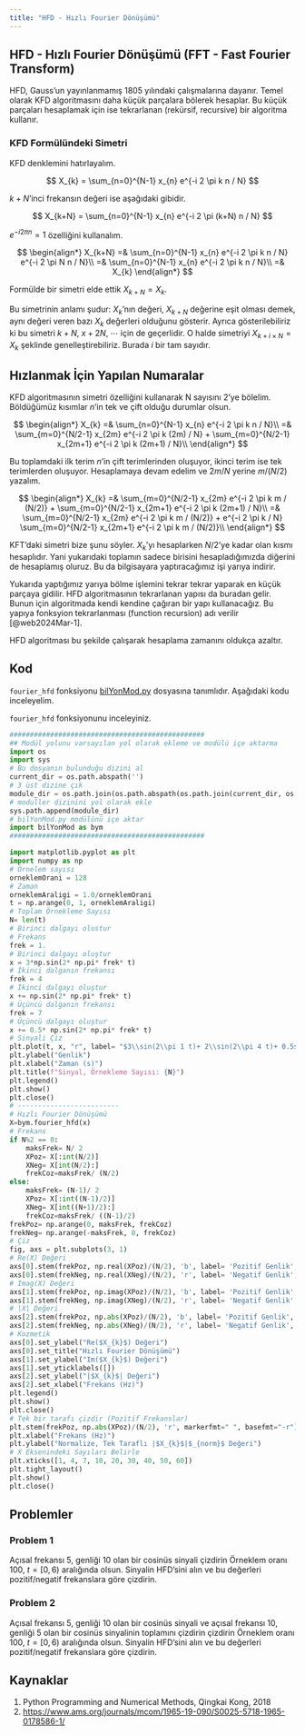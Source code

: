 ```yaml
---
title: "HFD - Hızlı Fourier Dönüşümü"
---
```


## HFD - Hızlı Fourier Dönüşümü (FFT - Fast Fourier Transform)

HFD, Gauss'un yayınlanmamış 1805 yılındaki çalışmalarına dayanır. Temel olarak KFD algoritmasını daha küçük parçalara bölerek hesaplar. Bu küçük parçaları hesaplamak için ise tekrarlanan (rekürsif, recursive) bir algoritma kullanır.

### KFD Formülündeki Simetri

KFD denklemini hatırlayalım.

$$
X_{k} = \sum_{n=0}^{N-1} x_{n} e^{-i 2 \pi k n / N}
$$

$k+N$'inci frekansın değeri ise aşağıdaki gibidir.

$$
X_{k+N} = \sum_{n=0}^{N-1} x_{n} e^{-i 2 \pi (k+N) n / N}
$$

$e^{-i2\pi n}=1$ özelliğini kullanalım.

$$
\begin{align*}
    X_{k+N} =& \sum_{n=0}^{N-1} x_{n} e^{-i 2 \pi k n / N} e^{-i 2 \pi N n / N}\\
    =& \sum_{n=0}^{N-1} x_{n} e^{-i 2 \pi k n / N}\\
    =& X_{k}
\end{align*}
$$

Formülde bir simetri elde ettik $X_{k+N}=X_{k}$.

Bu simetrinin anlamı şudur: $X_{k}$'nın değeri, $X_{k+N}$ değerine eşit olması demek, aynı değeri veren bazı $X_{k}$ değerleri olduğunu gösterir. Ayrıca gösterilebiliriz ki bu simetri $k+N$, $x+2N$, $\cdots$ için de geçerlidir. O halde simetriyi $X_{k+i\times N}=X_{k}$ şeklinde genelleştirebiliriz. Burada $i$ bir tam sayıdır.

## Hızlanmak İçin Yapılan Numaralar

KFD algoritmasının simetri özelliğini kullanarak N sayısını 2'ye bölelim. Böldüğümüz kısımlar $n$'in tek ve çift olduğu durumlar olsun.

$$
\begin{align*}
X_{k} =& \sum_{n=0}^{N-1} x_{n} e^{-i 2 \pi k n / N}\\
      =& \sum_{m=0}^{N/2-1} x_{2m} e^{-i 2 \pi k (2m) / N} + \sum_{m=0}^{N/2-1} x_{2m+1} e^{-i 2 \pi k (2m+1) / N}\\
\end{align*}
$$

Bu toplamdaki ilk terim $n$'in çift terimlerinden oluşuyor, ikinci terim ise tek terimlerden oluşuyor. Hesaplamaya devam edelim ve $2m/N$ yerine $m/(N/2)$ yazalım.

$$
\begin{align*}
X_{k} =& \sum_{m=0}^{N/2-1} x_{2m} e^{-i 2 \pi k m / (N/2)} + \sum_{m=0}^{N/2-1} x_{2m+1} e^{-i 2 \pi k (2m+1) / N}\\
      =& \sum_{m=0}^{N/2-1} x_{2m} e^{-i 2 \pi k m / (N/2)} + e^{-i 2 \pi k / N} \sum_{m=0}^{N/2-1} x_{2m+1} e^{-i 2 \pi k m / (N/2)}\\
\end{align*}
$$

KFT'daki simetri bize şunu söyler. $X_{k}$'yı hesaplarken $N/2$'ye kadar olan kısmı hesaplıdır. Yani yukarıdaki toplamın sadece birisini hesapladığımızda diğerini de hesaplamış oluruz. Bu da bilgisayara yaptıracağımız işi yarıya indirir.

Yukarıda yaptığımız yarıya bölme işlemini tekrar tekrar yaparak en küçük parçaya gidilir. HFD algoritmasının tekrarlanan yapısı da buradan gelir. Bunun için algoritmada kendi kendine çağıran bir yapı kullanacağız. Bu yapıya fonksyion tekrarlanması (function recursion) adı verilir [@web2024Mar-1].

HFD algoritması bu şekilde çalışarak hesaplama zamanını oldukça azaltır.

## Kod

`fourier_hfd` fonksiyonu [bilYonMod.py](/moduller/bilYonMod.py) dosyasına tanımlıdır. Aşağıdaki kodu inceleyelim.

::: {.callout-note}
`fourier_hfd` fonksiyonunu inceleyiniz.
:::

```python
################################################
## Modül yolunu varsayılan yol olarak ekleme ve modülü içe aktarma
import os
import sys
# Bu dosyanın bulunduğu dizini al
current_dir = os.path.abspath('')
# 3 üst dizine çık
module_dir = os.path.join(os.path.abspath(os.path.join(current_dir, os.pardir, os.pardir, os.pardir)), 'moduller')
# moduller dizinini yol olarak ekle
sys.path.append(module_dir)
# bilYonMod.py modülünü içe aktar
import bilYonMod as bym
################################################

import matplotlib.pyplot as plt
import numpy as np
# Örnelem sayısı
orneklemOrani = 128
# Zaman
orneklemAraligi = 1.0/orneklemOrani
t = np.arange(0, 1, orneklemAraligi)
# Toplam Örnekleme Sayısı
N= len(t)
# Birinci dalgayı olustur
# Frekans
frek = 1.
# Birinci dalgayı oluştur
x = 3*np.sin(2* np.pi* frek* t)
# İkinci dalganın frekansı
frek = 4
# İkinci dalgayı oluştur
x += np.sin(2* np.pi* frek* t)
# Üçüncü dalganın frekansı
frek = 7
# Üçüncü dalgayı oluştur
x += 0.5* np.sin(2* np.pi* frek* t)
# Sinyali Çiz
plt.plot(t, x, "r", label= "$3\\sin(2\\pi 1 t)+ 2\\sin(2\\pi 4 t)+ 0.5sin(2\\pi 7 t)$")
plt.ylabel("Genlik")
plt.xlabel("Zaman (s)")
plt.title(f"Sinyal, Örnekleme Sayısı: {N}")
plt.legend()
plt.show()
plt.close()
# -------------------------
# Hızlı Fourier Dönüşümü
X=bym.fourier_hfd(x)
# Frekans
if N%2 == 0:
    maksFrek= N/ 2
    XPoz= X[:int(N/2)]
    XNeg= X[int(N/2):]
    frekCoz=maksFrek/ (N/2)
else:
    maksFrek= (N-1)/ 2
    XPoz= X[:int((N-1)/2)]
    XNeg= X[int((N+1)/2):]
    frekCoz=maksFrek/ ((N-1)/2)
frekPoz= np.arange(0, maksFrek, frekCoz)
frekNeg= np.arange(-maksFrek, 0, frekCoz)
# Çiz
fig, axs = plt.subplots(3, 1)
# Re(X) Değeri
axs[0].stem(frekPoz, np.real(XPoz)/(N/2), 'b', label= 'Pozitif Genlik', markerfmt=" ", basefmt="-b")
axs[0].stem(frekNeg, np.real(XNeg)/(N/2), 'r', label= 'Negatif Genlik', markerfmt=" ", basefmt="-r")
# Imag(X) Değeri
axs[1].stem(frekPoz, np.imag(XPoz)/(N/2), 'b', label= 'Pozitif Genlik', markerfmt=" ", basefmt="-b")
axs[1].stem(frekNeg, np.imag(XNeg)/(N/2), 'r', label= 'Negatif Genlik', markerfmt=" ", basefmt="-r")
# |X| Değeri
axs[2].stem(frekPoz, np.abs(XPoz)/(N/2), 'b', label= 'Pozitif Genlik', markerfmt=" ", basefmt="-b")
axs[2].stem(frekNeg, np.abs(XNeg)/(N/2), 'r', label= 'Negatif Genlik', markerfmt=" ", basefmt="-r")
# Kozmetik
axs[0].set_ylabel("Re($X_{k}$) Değeri")
axs[0].set_title("Hızlı Fourier Dönüşümü")
axs[1].set_ylabel("Im($X_{k}$) Değeri")
axs[1].set_yticklabels([])
axs[2].set_ylabel("|$X_{k}$| Değeri")
axs[2].set_xlabel("Frekans (Hz)")
plt.legend()
plt.show()
plt.close()
# Tek bir tarafı çizdir (Pozitif Frekanslar)
plt.stem(frekPoz, np.abs(XPoz)/(N/2), 'r', markerfmt=" ", basefmt="-r")
plt.xlabel("Frekans (Hz)")
plt.ylabel("Normalize, Tek Taraflı |$X_{k}$|$_{norm}$ Değeri")
# X Eksenindeki Sayıları Belirle
plt.xticks([1, 4, 7, 10, 20, 30, 40, 50, 60])
plt.tight_layout()
plt.show()
plt.close()
```

## Problemler

### Problem 1

Açısal frekansı 5, genliği 10 olan bir cosinüs sinyali çizdirin Örneklem oranı $100$, $t=[0,6)$ aralığında olsun. Sinyalin HFD'sini alın ve bu değerleri pozitif/negatif frekanslara göre çizdirin.

### Problem 2

Açısal frekansı 5, genliği 10 olan bir cosinüs sinyali ve açısal frekansı 10, genliği 5 olan bir cosinüs sinyalinin toplamını çizdirin çizdirin Örneklem oranı $100$, $t=[0,6)$ aralığında olsun. Sinyalin HFD'sini alın ve bu değerleri pozitif/negatif frekanslara göre çizdirin.


## Kaynaklar

1. Python Programming and Numerical Methods, Qingkai Kong, 2018
2. <https://www.ams.org/journals/mcom/1965-19-090/S0025-5718-1965-0178586-1/>